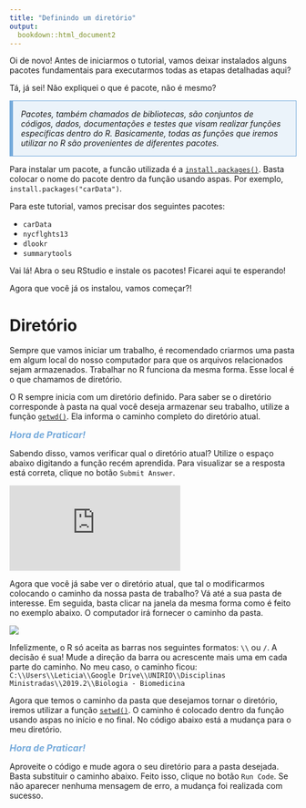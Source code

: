 ```yaml
---
title: "Definindo um diretório"
output:
  bookdown::html_document2
---
```


Oi de novo! Antes de iniciarmos o tutorial, vamos deixar instalados alguns pacotes fundamentais para executarmos todas as etapas detalhadas aqui?

Tá, já sei! Não expliquei o que é pacote, não é mesmo?

<p style="border:1px; border-style:solid; background-color: #ebf3fa; border-left: 6px solid red; border-color:#75aadb; padding: 1em;">
*Pacotes, também chamados de bibliotecas, são conjuntos de códigos, dados, documentações e testes que visam realizar funções específicas dentro do R. Basicamente, todas as funções que iremos utilizar no R são provenientes de diferentes pacotes.*
</p>

Para instalar um pacote, a funcão utilizada é a [`install.packages()`](https://www.rdocumentation.org/packages/utils/versions/3.6.2/topics/install.packages). Basta colocar o nome do pacote dentro da função usando aspas. Por exemplo, `install.packages("carData")`.

Para este tutorial, vamos precisar dos seguintes pacotes: 

* `carData`
* `nycflghts13`
* `dlookr`
* `summarytools`

Vai lá! Abra o seu RStudio e instale os pacotes! Ficarei aqui te esperando!

Agora que você já os instalou, vamos começar?!

# Diretório 

Sempre que vamos iniciar um trabalho, é recomendado criarmos uma pasta em algum local do nosso computador para que os arquivos relacionados sejam armazenados. Trabalhar no R funciona da mesma forma. Esse local é o que chamamos de diretório. 

O R sempre inicia com um diretório definido. Para saber se o diretório corresponde à pasta na qual você deseja armazenar seu trabalho, utilize a função [`getwd()`](https://www.rdocumentation.org/packages/base/versions/3.6.2/topics/getwd). Ela informa o caminho completo do diretório atual. 

<i class="fas fa-pen"></i>
<span style="color: #75aadb; font-size:12pt;font-style:italic;font-weight:bold;">
Hora de Praticar!
</span>

Sabendo disso, vamos verificar qual o diretório atual? Utilize o espaço abaixo digitando a função recém aprendida. Para visualizar se a resposta está correta, clique no botão `Submit Answer`.

<!---LEARNR EX 1-->

<iframe class="interactive" id="myIframe1" src="https://raposo.shinyapps.io/diretorio/" scrolling="no" frameborder="no"></iframe>

<!------------->

Agora que você já sabe ver o diretório atual, que tal o modificarmos colocando o caminho da nossa pasta de trabalho? 
Vá até a sua pasta de interesse. Em seguida, basta clicar na janela da mesma forma como é feito no exemplo abaixo. O computador irá fornecer o caminho da pasta.

![](diretorio.png)

Infelizmente, o R só aceita as barras nos seguintes formatos: `\\` ou `/`. A decisão é sua! Mude a direção da barra ou acrescente mais uma em cada parte do caminho.
No meu caso, o caminho ficou: `C:\\Users\\Leticia\\Google Drive\\UNIRIO\\Disciplinas Ministradas\\2019.2\\Biologia - Biomedicina`

Agora que temos o caminho da pasta que desejamos tornar o diretório, iremos utilizar a função [`setwd()`](https://www.rdocumentation.org/packages/base/versions/3.6.2/topics/getwd). 
O caminho é colocado dentro da função usando aspas no início e no final.
No código abaixo está a mudança para o meu diretório. 

<i class="fas fa-pen"></i>
<span style="color: #75aadb; font-size:12pt;font-style:italic;font-weight:bold;">
Hora de Praticar!
</span>

Aproveite o código e mude agora o seu diretório para a pasta desejada. Basta substituir o caminho abaixo. Feito isso, clique no botão `Run Code`. Se não aparecer nenhuma mensagem de erro, a mudança foi realizada com sucesso. <i class="fas fa-thumbs-up"></i>

<script>
  iFrameResize({}, ".interactive");
</script>
